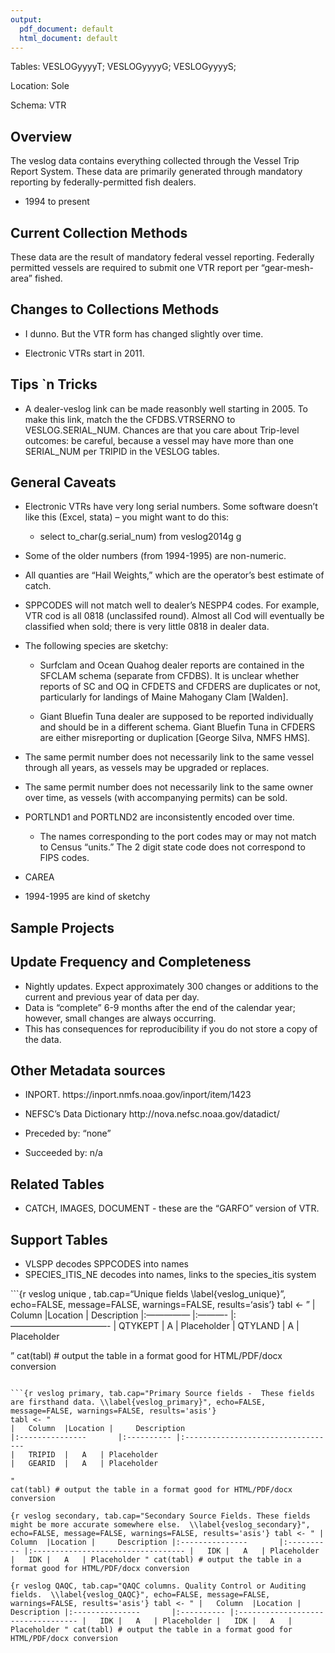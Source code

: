 ```yaml
---
output:
  pdf_document: default
  html_document: default
---
```

Tables: VESLOGyyyyT;  VESLOGyyyyG;  VESLOGyyyyS;  

Location: Sole

Schema: VTR

## Overview
The veslog data contains everything collected through the Vessel Trip Report System.   These data are primarily generated through mandatory reporting by federally-permitted fish dealers.

+ 1994 to present
        
        
## Current Collection Methods
These data are the result of mandatory federal vessel reporting.  Federally permitted vessels are required to submit one VTR report per "gear-mesh-area" fished. 

## Changes to Collections Methods
+ I dunno.  But the VTR form has changed slightly over time.

+ Electronic VTRs start in 2011.

## Tips `n Tricks
+ A dealer-veslog link can be made reasonbly well starting in 2005.  To make this link, match the the CFDBS.VTRSERNO to VESLOG.SERIAL_NUM.  Chances are that you care about Trip-level outcomes: be careful, because a vessel may have more than one SERIAL_NUM per TRIPID in the VESLOG tables.

## General Caveats
* Electronic VTRs have very long serial numbers.  Some software doesn't like this (Excel, stata) -- you might want to do this:
    - select to_char(g.serial_num) from veslog2014g g
    
* Some of the older numbers (from 1994-1995) are non-numeric. 
    
* All quanties are "Hail Weights," which are the operator's best estimate of catch.
* SPPCODES will not match well to dealer's  NESPP4 codes. For example, VTR cod is all 0818 (unclassifed round). Almost all Cod will eventually be classified when sold; there is very little 0818 in dealer data.

* The following species are sketchy:

    + Surfclam and Ocean Quahog dealer reports are contained in the SFCLAM schema (separate from CFDBS).  It is unclear whether reports of SC and OQ in CFDETS and CFDERS are duplicates or not, particularly for landings of Maine Mahogany Clam [Walden].

    + Giant Bluefin Tuna dealer are supposed to be reported individually and should be in a different schema.  Giant Bluefin Tuna in CFDERS are either misreporting or duplication [George Silva, NMFS HMS].

* The same permit number does not necessarily link to the same vessel through all years, as vessels may be upgraded or replaces. 
* The same permit number does not necessarily link to the same owner over time, as vessels (with accompanying permits) can be sold.

* PORTLND1 and PORTLND2 are inconsistently encoded over time. 
    + The names corresponding to the port codes may or may not match to Census “units.”  The 2 digit state code does not correspond to FIPS codes.  

* CAREA

* 1994-1995 are kind of sketchy



## Sample Projects

## Update Frequency and Completeness
+ Nightly updates. Expect approximately 300 changes or additions to the current and previous year of data per day.
+ Data is “complete” 6-9 months after the end of the calendar year; however, small changes are always occurring.
+ This has consequences for reproducibility if you do not store a copy of the data.


## Other Metadata sources
+ INPORT.  https://inport.nmfs.noaa.gov/inport/item/1423
+ NEFSC's Data Dictionary  http://nova.nefsc.noaa.gov/datadict/

+ Preceded by: "none"
+ Succeeded by: n/a

## Related Tables
+ CATCH, IMAGES, DOCUMENT - these are the "GARFO" version of VTR. 

## Support Tables
+ VLSPP decodes SPPCODES into names
+ SPECIES_ITIS_NE  decodes into names, links to the species_itis system


```{r veslog unique , tab.cap="Unique  fields \\label{veslog_unique}", echo=FALSE, message=FALSE, warnings=FALSE, results='asis'}
tabl <- "
|	Column	|Location | 	Description
|:---------------		|:---------- |:----------------------------------
|	QTYKEPT	|	A   | Placeholder
|	QTYLAND	|	A   | Placeholder

"
cat(tabl) # output the table in a format good for HTML/PDF/docx conversion
```

```{r veslog primary, tab.cap="Primary Source fields -  These fields are firsthand data. \\label{veslog_primary}", echo=FALSE, message=FALSE, warnings=FALSE, results='asis'}
tabl <- "
|	Column	|Location | 	Description
|:---------------		|:---------- |:----------------------------------
|	TRIPID	|	A   | Placeholder
|	GEARID	|	A   | Placeholder

"
cat(tabl) # output the table in a format good for HTML/PDF/docx conversion
```

```{r veslog secondary, tab.cap="Secondary Source Fields. These fields might be more accurate somewhere else.  \\label{veslog_secondary}", echo=FALSE, message=FALSE, warnings=FALSE, results='asis'}
tabl <- "
|	Column	|Location | 	Description
|:---------------		|:---------- |:----------------------------------
|	IDK	|	A   | Placeholder
|	IDK	|	A   | Placeholder
"
cat(tabl) # output the table in a format good for HTML/PDF/docx conversion
```

```{r veslog QAQC, tab.cap="QAQC columns. Quality Control or Auditing fields.  \\label{veslog_QAQC}", echo=FALSE, message=FALSE, warnings=FALSE, results='asis'}
tabl <- "
|	Column	|Location | 	Description
|:---------------		|:---------- |:----------------------------------
|	IDK	|	A   | Placeholder
|	IDK	|	A   | Placeholder
"
cat(tabl) # output the table in a format good for HTML/PDF/docx conversion
```

